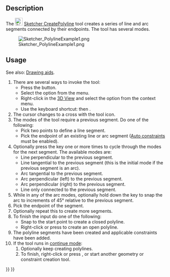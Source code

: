 <languages/>

{{Docnav
|[[Sketcher_CreatePoint|Point]]
|[[Sketcher_CreateLine|Line]]
|[[Sketcher_Workbench|Sketcher]]
|IconL=Sketcher_CreatePoint.svg
|IconR=Sketcher_CreateLine.svg
|IconC=Workbench_Sketcher.svg
}}

<div class="mw-translate-fuzzy">
{{GuiCommand/sv|Name=Sketcher CreatePolyline|Name/sv=Sketcher CreatePolyline|Workbenches=[[Sketcher Workbench/sv|Sketcher]]|MenuLocation=Sketch → Sketcher geometries → Create polyline|SeeAlso=[[Sketcher CreateLine/sv|Sketcher Line]]}}
</div>

==Description==

The [[Image:Sketcher_CreatePolyline.svg|24px]] [[Sketcher_CreatePolyline|Sketcher CreatePolyline]] tool creates a series of line and arc segments connected by their endpoints. The tool has several modes.

[[Image:Sketcher_PolylineExample1.png]]

{{Caption|Polyline started with a line, a tangent arc, a perpendicular arc then a tangent line.}}

==Usage==

See also: [[Sketcher_Workbench#Drawing_aids|Drawing aids]].

# There are several ways to invoke the tool:
#* Press the {{Button|[[Image:Sketcher_CreatePolyline.svg|16px]] [[Sketcher_CreatePolyline|Polyline]]}} button.
#* Select the {{MenuCommand|Sketch → Geometries → [[Image:Sketcher_CreatePolyline.svg|16px]] Polyline}} option from the menu.
#* Right-click in the [[3D_View|3D View]] and select the {{MenuCommand|[[Image:Sketcher_CreatePolyline.svg|16px]] Polyline}} option from the context menu.
#* Use the keyboard shortcut: {{KEY|G}} then {{KEY|M}}.
# The cursor changes to a cross with the tool icon.
# The modes of the tool require a previous segment. Do one of the following:
#* Pick two points to define a line segment.
#* Pick the endpoint of an existing line or arc segment ([[Sketcher_Workbench#Auto_constraints|Auto constraints]] must be enabled).
# Optionally press the {{KEY|M}} key one or more times to cycle through the modes for the next segment. The available modes are:
#* Line perpendicular to the previous segment.
#* Line tangential to the previous segment (this is the initial mode if the previous segment is an arc).
#* Arc tangential to the previous segment.
#* Arc perpendicular (left) to the previous segment.
#* Arc perpendicular (right) to the previous segment.
#* Line only connected to the previous segment.
# While in any of the arc modes, optionally hold down the {{KEY|Ctrl}} key to snap the arc to increments of 45° relative to the previous segment.
# Pick the endpoint of the segment.
# Optionally repeat this to create more segments.
# To finish the input do one of the following:
#* Snap to the start point to create a closed polyline.
#* Right-click or press {{KEY|Esc}} to create an open polyline.
# The polyline segments have been created and applicable constraints have been added.
# If the tool runs in [[Sketcher_Workbench#Continue_modes|continue mode]]:
## Optionally keep creating polylines.
## To finish, right-click or press {{KEY|Esc}}, or start another geometry or constraint creation tool.


{{Docnav
|[[Sketcher_CreatePoint|Point]]
|[[Sketcher_CreateLine|Line]]
|[[Sketcher_Workbench|Sketcher]]
|IconL=Sketcher_CreatePoint.svg
|IconR=Sketcher_CreateLine.svg
|IconC=Workbench_Sketcher.svg
}}

{{Sketcher_Tools_navi{{#translation:}}}}
{{Userdocnavi{{#translation:}}}}